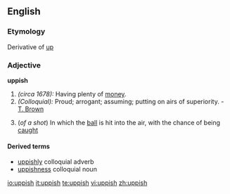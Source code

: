 ==English==

===Etymology===
Derivative of [[up]]

===Adjective===
'''uppish'''
# ''(circa 1678):'' Having plenty of [[money]].
# ''(Colloquial):'' Proud; arrogant; assuming; putting on airs of superiority. - [[T. Brown]]
#{{cricket}} (''of a shot'') In which the [[ball]] is hit into the air, with the chance of being [[caught]]

====Derived terms====
*[[uppishly]] colloquial adverb
*[[uppishness]] colloquial noun

[[io:uppish]]
[[it:uppish]]
[[te:uppish]]
[[vi:uppish]]
[[zh:uppish]]